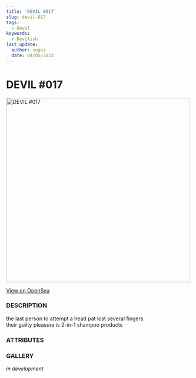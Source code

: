 ```yaml
---
title: 'DEVIL #017'
slug: devil-017
tags:
  - Devil
keywords:
  - Devilish
last_update:
  author: sugoi
  date: 04/05/2023
---
```



# DEVIL #017

<img src="https://nft-cdn.alchemy.com/eth-mainnet/4357634cc711bdb1a040ac59dcb6a10e" alt="DEVIL #017" width="500" />

[View on OpenSea](https://opensea.io/assets/ethereum/0x231EDa2D0E36E5254515B7625D1201f7b4617cf4/18)

### DESCRIPTION

the last person to attempt a head pat lost several fingers.  
their guilty pleasure is 2-in-1 shampoo products

### ATTRIBUTES

<AttributeTag traitType="HUMANITY" value="AVERAGE" />
<AttributeTag traitType="NATURE" value="RAVENOUS" />
<AttributeTag traitType="TYPE" value="DEVIL" />
<AttributeTag traitType="SUBTYPE" value="NIX" />


### GALLERY

*in development*

